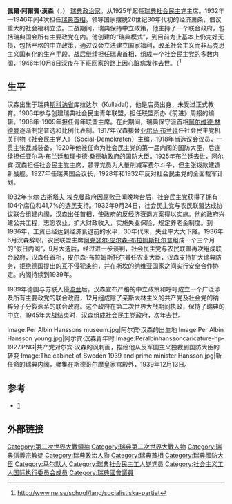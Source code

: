 {{Link style|time=2015-12-13T11:42:42+00:00}}
{{noteTA
|T=zh-cn:佩尔·阿尔宾·汉森; zh-tw:佩爾·阿爾賓·漢森;
|1=zh-cn:汉森; zh-tw:漢森;
}}
{{Infobox officeholder
|name               = 佩爾·阿爾賓·漢森
|image              = Per Albin Hansson - Sveriges styresmän.jpg
|office             = 第23任[[瑞典首相|瑞典首相]]
|office3            = 国防大臣 <br> <small>1920年3月10 - 6月30日为陆军大臣
|monarch            = [[古斯塔夫五世|古斯塔夫五世]]
|monarch2           = 古斯塔夫五世
|primeminister3     = [[亚尔马·布兰廷|亚尔马·布兰廷]]
|primeminister4     = [[亚尔马·布兰廷|亚尔马·布兰廷]]
|primeminister5     = [[亚尔马·布兰廷|亚尔马·布兰廷]], [[理卡德·桑德勒|理卡德·桑德勒]]
|term_start         = 1932年9月24日
|term_start2        = 1936年9月28日
|term_start3        = 1920年3月10日
|term_start4        = 1921年10月13日
|term_start5        = 1924年10月18日
|term_end           = 1936年6月19日<br/><small>（{{Age in years and days|1932|9|24|1936|6|19|age=no}}）</small>
|term_end2          = 1946年10月6日<br/><small>（{{Age in years and days|1936|9|28|1946|10|6|age=no}}）</small>
|term_end3          = 1920年10月27日
|term_end4          = 1923年4月19日
|term_end5          = 1926年6月7日
|predecessor        = [[费利克斯·哈姆林|费利克斯·哈姆林]]
|predecessor2       = [[阿克瑟尔·皮尔森-布拉姆斯托尔普|阿克瑟尔·皮尔森-布拉姆斯托尔普]]
|predecessor3       = [[埃里克·尼尔松|埃里克·尼尔松]]
|predecessor4       = [[奥托·吕贝克|奥托·吕贝克]]（Otto Lybeck）
|predecessor5       = [[卡尔·马尔姆罗特|卡尔·马尔姆罗特]]（Carl Malmroth）
|successor          = [[阿克瑟尔·皮尔森-布拉姆斯托尔普|阿克瑟尔·皮尔森-布拉姆斯托尔普]]
|successor2         = [[厄斯滕·温登|厄斯滕·温登]] （代理）
|successor3         = [[卡尔·古斯塔夫·哈马舍尔德|卡尔·古斯塔夫·哈马舍尔德]]<br>（Carl Gustaf Hammarskjöld）
|successor4         = [[卡尔·马尔姆罗特|卡尔·马尔姆罗特]]
|successor5         = [[古斯塔夫·罗森|古斯塔夫·罗森]]（Gustav Rosén）
|birth_date         = {{birth date|1885|10|28|mf=y}}
|birth_place        = [[瑞典|瑞典]][[斯科讷省|斯科讷省]][[库拉达尔|库拉达尔]]（Kulladal）
|death_date         = {{death date and age|1946|10|6|1885|10|28|mf=y}}
|death_place        = [[瑞典|瑞典]][[斯德哥尔摩|斯德哥尔摩]]
|party              = [[瑞典社会民主党|社会民主党]]
|spouse             = Elisabeth Fryckberg
|religion           = [[信義宗|路德会]]/瑞典教会
|cabinet            = [[:en:First_cabinet_of_Per_Albin_Hansson|佩爾·阿爾賓·漢森第一届内阁]], [[:en:Second_cabinet_of_Per_Albin_Hansson|第二届]], [[:en:Third_cabinet_of_Per_Albin_Hansson|第三届]], [[:en:Fourth_cabinet_of_Per_Albin_Hansson|第四届]]
}}

'''佩爾·阿爾賓·漢森'''（{{lang|en|Per Albin Hansson}}，{{bd|1885年|10月28日|1946年|10月6日}}） [[瑞典|瑞典]][[政治家|政治家]]。从1925年起任[[瑞典社会民主党|瑞典社会民主党]]主席。1932年—1946年间4次担任[[瑞典首相|瑞典首相]]。领导国家摆脱20世纪30年代初的经济萧条，倡议重大的社会福利立法。二战期间，瑞典保持中立政策，他主持了一个联合政府，包括瑞典国会所有主要政党在内。他创建的“瑞典模式”，到目前为止基本上仍完好无损，包括严格的中立政策，通过议会立法建立国家福利，改革社会主义而非马克思主义国有化的生产手段。战后继续担任[[瑞典首相|瑞典首相]]，组成一个社会民主党的多数内阁，1946年10月6日深夜在下班回家的路上因心脏病发作去世。（<ref>http://www.ne.se/school/lang/socialistiska-partiet</ref>

==生平==
汉森出生于瑞典[[斯科讷省|斯科讷省]]库拉达尔（Kulladal），他是店员出身，未受过正式教育。1903年参与创建瑞典社会民主青年联盟，担任联盟所办《前进》周报的编辑。1908年-1909年担任青年联盟主席。在此期间，瑞典保守派首相[[阿尔维德·林德曼|阿尔维德·林德曼]]逐渐制定普选和比例代表制。1917年汉森接替[[亚尔马·布兰廷|亚尔马·布兰廷]]任社会民主党机关刊物《社会民主党人》（Social-Demokraten）主编，1918年当选议会议员，一贯主张裁减装备，1920年他被任命为社会民主党的第一届内阁的国防大臣，后连续担任[[亚尔马·布兰廷|亚尔马·布兰廷]]和[[理卡德·桑德勒|理卡德·桑德勒]]政府的国防大臣。1925年布兰廷去世，阿尔宾·汉森担任社会民主党主席，领导党员为大量削减军费尔斗争，但主张拨款建造新战舰。1927年任瑞典国会议长，1928年和1932年反对社会民主党的全面裁军计划。

1932年[[卡尔·古斯塔夫·埃克曼|卡尔·古斯塔夫·埃克曼]]政府因腐败丑闻晚垮台后，社会民主党获得了拥有104个席位和41,7%的选民支持。1932年9月24日，社会民主党与农民联盟达成协议联合组建内阁，汉森出任首相，使政府的反经济衰退方案得以实施。他的政府兴建公共工程，志愿农业，扩大财政收入，实施失业保险，规定养老金制度。到1936年，工资已经达到经济衰退前的水平，30年代末，失业率大大下降。1936年6月汉森辞职，农民联盟主席[[阿克瑟尔·皮尔森-布拉姆斯托尔普|阿克瑟尔·皮尔森-布拉姆斯托尔普]]组成一个三个月的“假日内阁”，9月大选后，经过进一步谈判，社会民主党与农民联盟再次组成联合政府，汉森任首相，皮尔森-布拉姆斯托尔普任农业大臣，汉森支持扩大瑞典防务，拒绝德国提出的互不侵犯条约，并在斯坎的纳维亚国家之间实行安全合作协定。内阁持续到1939年。

1939年德国与苏联入侵[[波兰|波兰]]后，汉森宣布严格的中立政策和呼吁成立一个广泛涉及所有主要政党的联合政府，12月组成除了亲斯大林主义的共产党及社会党的纳粹分子分裂派系的联合政府。这个政府在第二次世界大战期间执政，保持了瑞典的中立，1945年大战结束时，汉森组成社会民主党政府，次年去世。

<gallery>
Image:Per Albin Hanssons museum.jpg|阿尔宾·汉森的出生地
Image:Per Albin Hansson young.jpg|阿尔宾·汉森青年时
Image:Peralbinhanssoncaricature-hp-1927.PNG|共产党对尔宾·汉森的讽刺画，描绘他从反军国主义独裁到国防大臣的转变
Image:The cabinet of Sweden 1939 and prime minister Hansson.jpg|新任命的瑞典内阁，聚集在斯德哥尔摩皇家宫殿外，1939年12月13日。
</gallery>

== 参考 ==
{{reflist|2}}
*[http://www.ne.se/school/lang/per-albin-hansson]

==外部链接==
{{Commons}}

{{s-start}}
{{s-off}}
{{succession box|title=[[瑞典首相|瑞典首相]]<br>''第一届内阁''|before=[[费利克斯·哈姆林|费利克斯·哈姆林]]|after=[[阿克瑟尔·皮尔森-布拉姆斯托尔普|阿克瑟尔·皮尔森-布拉姆斯托尔普]]|years=1932-1936}}
{{succession box|title=[[瑞典首相|瑞典首相]] <br>''第二至第四届内阁''|before=[[阿克瑟尔·皮尔森-布拉姆斯托尔普|阿克瑟尔·皮尔森-布拉姆斯托尔普]]|after=[[塔格·埃兰德|塔格·埃兰德]]|years=1936-1946}}
{{s-ppo}}
{{succession box|title=[[瑞典社会民主党|瑞典社会民主党]]主席|before=[[亚尔马·布兰廷|亚尔马·布兰廷]]|after=[[塔格·埃兰德|塔格·埃兰德]]|years=1925-1946}}
{{s-end}}


{{Authority control}}
{{DEFAULTSORT:Hansson, Per Albin}}

[[Category:第二次世界大戰領袖|Category:第二次世界大戰領袖]]
[[Category:瑞典第二次世界大戰人物|Category:瑞典第二次世界大戰人物]]
[[Category:瑞典信義宗教徒|Category:瑞典信義宗教徒]]
[[Category:瑞典政治人物|Category:瑞典政治人物]]
[[Category:瑞典首相|Category:瑞典首相]]
[[Category:瑞典國防大臣|Category:瑞典國防大臣]]
[[Category:马尔默人|Category:马尔默人]]
[[Category:瑞典社会民主工人党党员|Category:瑞典社会民主工人党党员]]
[[Category:社会主义工人国际执行委员会成员|Category:社会主义工人国际执行委员会成员]]
[[Category:瑞典國會議員|Category:瑞典國會議員]]